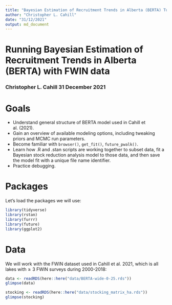 ---
title: "Bayesian Estimation of Recruitment Trends in Alberta (BERTA) Tutorial"
author: "Christopher L. Cahill"
date: "31/12/2021"
output: md_document
---
# Running Bayesian Estimation of Recruitment Trends in Alberta (BERTA) with FWIN data
### Christopher L. Cahill                                                                                   31 December 2021 

# Goals

- Understand general structure of BERTA model used in Cahill et al. (2021).
- Gain an overview of available modeling options, including tweaking priors and MCMC run parameters.
- Become familiar with `browser()`, `get_fit()`, `future_pwalk()`. 
- Learn how .R and .stan scripts are working together to subset data, fit a Bayesian stock reduction analysis model to those data, and then save the model fit with a unique file name identifier.
- Practice debugging.

# Packages 
Let's load the packages we will use:

```{r}
library(tidyverse)
library(rstan)
library(furrr)
library(future) 
library(ggplot2)
```

# Data
We will work with the FWIN dataset used in Cahill et al. 2021, which is all lakes with$\ge 3$ FWIN surveys during 2000-2018: 

```{r}
data <- readRDS(here::here("data/BERTA-wide-0-25.rds"))
glimpse(data)

stocking <- readRDS(here::here("data/stocking_matrix_ha.rds"))
glimpse(stocking)
```

